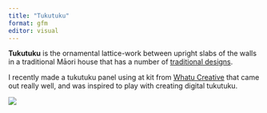 ```yaml
---
title: "Tukutuku"
format: gfm
editor: visual
---
```


**Tukutuku** is the ornamental lattice-work between upright slabs of the walls in a traditional Māori house that has a number of [traditional designs](https://teara.govt.nz/en/interactive/43489/types-of-tukutuku-designs).

I recently made a tukutuku panel using at kit from [Whatu Creative](https://www.whatucreative.com/) that came out really well, and was inspired to play with creating digital tukutuku.


![](outputs/cross-stitch.png)